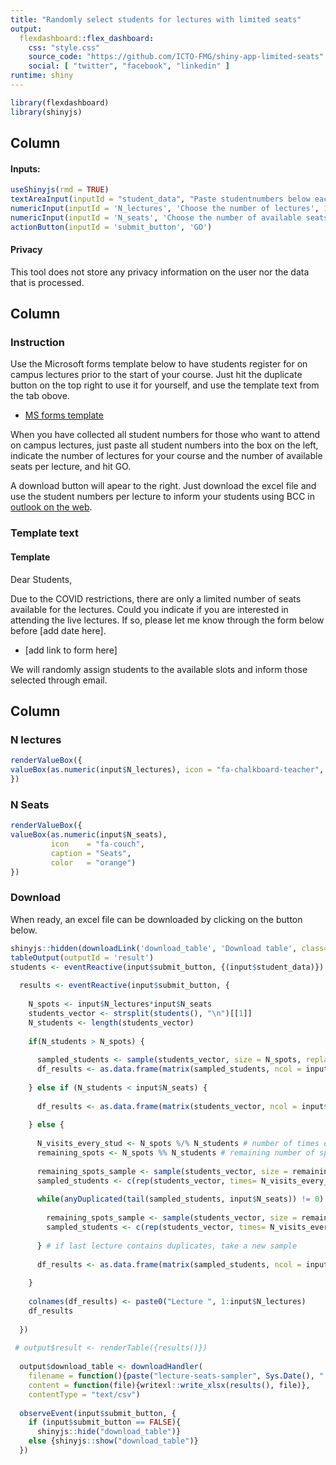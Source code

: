 ```yaml
---
title: "Randomly select students for lectures with limited seats"
output: 
  flexdashboard::flex_dashboard:
    css: "style.css"
    source_code: "https://github.com/ICTO-FMG/shiny-app-limited-seats"
    social: [ "twitter", "facebook", "linkedin" ]
runtime: shiny
---
```


```r
library(flexdashboard)
library(shinyjs)
```

Column {.sidebar}
-----------------------------------------------------------------------

#### Inputs:

```r
useShinyjs(rmd = TRUE)
textAreaInput(inputId = "student_data", "Paste studentnumbers below each other", height = "100px", placeholder = "1234\n2345\n3456")
numericInput(inputId = 'N_lectures', 'Choose the number of lectures', 1, min = 1)
numericInput(inputId = 'N_seats', 'Choose the number of available seats per lecture', 1, min = 1)
actionButton(inputId = 'submit_button', 'GO')
```

#### Privacy

This tool does not store any privacy information on the user nor the data that is processed.

Column {data-width=700 .tabset}
-----------------------------------------------------------------------

### Instruction

Use the Microsoft forms template below to have students register for on campus lectures prior to the start of your course. Just hit the duplicate button on the top right to use it for yourself, and use the template text from the tab obove.

* [MS forms template]( https://forms.office.com/Pages/ShareFormPage.aspx?id=zcrxoIxhA0S5RXb7PWh05WYE6t316eFCnfdGp1GENPBURUowT1U4MFczOEJZWDhINVpKWFBJNlczMC4u&sharetoken=EG3pTHmtlWdskAT36OYf){.special}

When you have collected all student numbers for those who want to attend on campus lectures, just paste all student numbers into the box on the left, indicate the number of lectures for your course and the number of available seats per lecture, and hit GO.

A download button will apear to the right. Just download the excel file and use the student numbers per lecture to inform your students using BCC in [outlook on the web](http://outlook.office.com).

### Template text

#### Template

Dear Students,

Due to the COVID restrictions, there are only a limited number of seats available for the lectures. Could you indicate if you are interested in attending the live lectures. If so, please let me know through the form below before [add date here].

* [add link to form here] 

We will randomly assign students to the available slots and inform those selected through email.

Column {data-width=300}
-----------------------------------------------------------------------

### N lectures {.value-box}

```r
renderValueBox({
valueBox(as.numeric(input$N_lectures), icon = "fa-chalkboard-teacher", caption = "Lectures" )
})
```

### N Seats {.value-box}

```r
renderValueBox({
valueBox(as.numeric(input$N_seats), 
         icon    = "fa-couch", 
         caption = "Seats", 
         color   = "orange")
})
```

### Download

When ready, an excel file can be downloaded by clicking on the button below.

```r
shinyjs::hidden(downloadLink('download_table', 'Download table', class="btn btn-default download"))
tableOutput(outputId = 'result')
students <- eventReactive(input$submit_button, {(input$student_data)})
  
  results <- eventReactive(input$submit_button, {
    
    N_spots <- input$N_lectures*input$N_seats
    students_vector <- strsplit(students(), "\n")[[1]]
    N_students <- length(students_vector)
    
    if(N_students > N_spots) {
      
      sampled_students <- sample(students_vector, size = N_spots, replace = F)
      df_results <- as.data.frame(matrix(sampled_students, ncol = input$N_lectures, nrow = input$N_seats))
      
    } else if (N_students < input$N_seats) { 
      
      df_results <- as.data.frame(matrix(students_vector, ncol = input$N_lectures, nrow = N_students))
      
    } else {
      
      N_visits_every_stud <- N_spots %/% N_students # number of times every student may come
      remaining_spots <- N_spots %% N_students # remaining number of spots to sample for
      
      remaining_spots_sample <- sample(students_vector, size = remaining_spots, replace = F)
      sampled_students <- c(rep(students_vector, times= N_visits_every_stud), remaining_spots_sample)
      
      while(anyDuplicated(tail(sampled_students, input$N_seats)) != 0) {
        
        remaining_spots_sample <- sample(students_vector, size = remaining_spots, replace = F)
        sampled_students <- c(rep(students_vector, times= N_visits_every_stud), remaining_spots_sample)
        
      } # if last lecture contains duplicates, take a new sample
      
      df_results <- as.data.frame(matrix(sampled_students, ncol = input$N_lectures, nrow = input$N_seats))
      
    }
    
    colnames(df_results) <- paste0("Lecture ", 1:input$N_lectures)
    df_results
    
  })
  
 # output$result <- renderTable({results()})
  
  output$download_table <- downloadHandler(
    filename = function(){paste("lecture-seats-sampler", Sys.Date(), ".xlsx", sep="")},
    content = function(file){writexl::write_xlsx(results(), file)},
    contentType = "text/csv")
  
  observeEvent(input$submit_button, {
    if (input$submit_button == FALSE){
      shinyjs::hide("download_table")}
    else {shinyjs::show("download_table")}
  })
```
